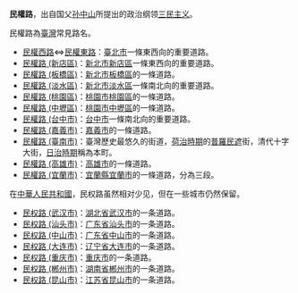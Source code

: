 '''民權路'''，出自国父[[孙中山|孙中山]]所提出的政治纲领[[三民主义|三民主义]]。

民權路為[[臺灣|臺灣]]常見路名。
*[[民權西路|民權西路]]⇔[[民權東路|民權東路]]：[[臺北市|臺北市]]一條東西向的重要道路。
*[[民權路_(新店區)|民權路 (新店區)]]：[[新北市|新北市]][[新店區|新店區]]一條東西向的重要道路。
*[[民權路_(板橋區)|民權路 (板橋區)]]：[[新北市|新北市]][[板橋區_(台灣)|板橋區]]的一條道路。
*[[民權路_(淡水區)|民權路 (淡水區)]]：[[新北市|新北市]][[淡水區|淡水區]]一條南北向的重要道路。
*[[民權路_(桃園區)|民權路 (桃園區)]]：[[桃園市|桃園市]][[桃園區|桃園區]]的一條道路。
*[[民權路_(中壢區)|民權路 (中壢區)]]：[[桃園市|桃園市]][[中壢區|中壢區]]的一條道路。 
*[[民權路_(台中市)|民權路 (台中市)]]：[[台中市|台中市]]一條南北向的重要道路。
*[[民權路_(嘉義市)|民權路 (嘉義市)]]：[[嘉義市|嘉義市]]的一條道路。
*[[民權路_(臺南市)|民權路 (臺南市)]]：臺灣歷史最悠久的街道，[[荷治時期|荷治時期]]的[[普羅民遮|普羅民遮]]街，清代十字大街，[[台灣日治時期|日治時期]]稱為本町。
*[[民權路_(高雄市)|民權路 (高雄市)]]：[[高雄市|高雄市]]的一條道路。
*[[民權路_(宜蘭市)|民權路 (宜蘭市)]]：[[宜蘭縣|宜蘭縣]][[宜蘭市|宜蘭市]]的一條道路，分為三段。

在[[中華人民共和國|中華人民共和國]]，民权路虽然相对少见，但在一些城市仍然保留。
*[[民权路_(武汉市)|民权路 (武汉市)]]：[[湖北省|湖北省]][[武汉市|武汉市]]的一条道路。
*[[民权路_(汕头市)|民权路 (汕头市)]]：[[广东省|广东省]][[汕头市|汕头市]]的一条道路。
*[[民权路_(中山市)|民权路 (中山市)]]：[[广东省|广东省]][[中山市|中山市]]的一条道路。
*[[民权路_(大连市)|民权路 (大连市)]]：[[辽宁省|辽宁省]][[大连市|大连市]]的一条道路。
*[[民权路_(重庆市)|民权路 (重庆市)]]：[[重庆市|重庆市]]的一条道路。
*[[民权路_(郴州市)|民权路 (郴州市)]]：[[湖南省|湖南省]][[郴州市|郴州市]]的一条道路。
*[[民权路_(昆山市)|民权路 (昆山市)]]：[[江苏省|江苏省]][[昆山市|昆山市]]的一条道路。

{{disambig|Cat=三字亚洲路名消歧义}}